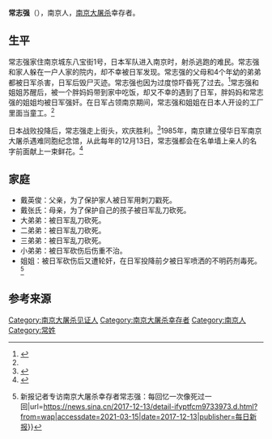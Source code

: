 '''常志强'''（{{bd|1928年}}），南京人，[[南京大屠杀|南京大屠杀]]幸存者。

== 生平 ==
常志强家住南京城东八宝街1号，日本军队进入南京时，射杀逃跑的难民。常志强和家人躲在一户人家的院内，却不幸被日军发现。常志强的父母和4个年幼的弟弟都被日军杀害，日军后毁尸灭迹。常志强也因为过度惊吓昏死了过去。<ref>{{Cite web|title=南京大屠杀幸存者常志强：母亲胸口被刺不忘给孩子喂奶|url=http://world.people.com.cn/n/2014/0918/c1002-25684023.html|accessdate=2021-03-15|date=2014-09-18|publisher=人民网|archive-date=2021-06-20|archive-url=https://web.archive.org/web/20210620104345/https://world.people.com.cn/n/2014/0918/c1002-25684023.html}}</ref>常志强和姐姐苏醒后，被一个胖妈妈带到家中吃饭，却又不幸的遇到了日军，胖妈妈和常志强的姐姐均被日军强奸。在日军占领南京期间，常志强和姐姐在日本人开设的工厂里面当童工。<ref name=":0" />

日本战败投降后，常志强走上街头，欢庆胜利。<ref>{{Cite web|title=难忘胜利那一刻：日军投降见证者回顾抗战胜利|url=http://news.cctv.com/china/20060902/100564.shtml|accessdate=2021-03-15|date=2006-09-02|publisher=新华网}}</ref>1985年，南京建立侵华日军南京大屠杀遇难同胞纪念馆，从此每年的12月13日，常志强都会在名单墙上亲人的名字前面献上一束鲜花。<ref>{{Cite web|title=幸存者常志强：儿女眼中的“孤岛”|url=http://www.wenming.cn/wmzh_pd/ws/shgc/201412/t20141203_2326340.shtml|accessdate=2021-03-15|date=2014-12-03|publisher=新华社|archive-date=2015-05-15|archive-url=https://web.archive.org/web/20150515215105/http://www.wenming.cn/wmzh_pd/ws/shgc/201412/t20141203_2326340.shtml}}</ref>
==家庭==
*戴英俊：父亲，为了保护家人被日军用刺刀戳死。
*戴张氏：母亲，为了保护自己的孩子被日军乱刀砍死。
*大弟弟：被日军乱刀砍死。
*二弟弟：被日军乱刀砍死。
*三弟弟：被日军乱刀砍死。
*小弟弟：被日军砍伤后伤重不治。
*姐姐：被日军砍伤后又遭轮奸，在日军投降前夕被日军喷洒的不明药剂毒死。<ref name=":0">{{Cite web|title=南京大屠杀80周年祭{{!}} 新报记者专访南京大屠杀幸存者常志强：每回忆一次像死过一回|url=https://news.sina.cn/2017-12-13/detail-ifyptfcm9733973.d.html?from=wap|accessdate=2021-03-15|date=2017-12-13|publisher=每日新报}}</ref>

==参考来源==
{{Reflist}}

{{南京大屠杀}}
{{Authority control}}
{{DEFAULTSORT:X}}
[[Category:南京大屠杀见证人|Category:南京大屠杀见证人]]
[[Category:南京大屠杀幸存者|Category:南京大屠杀幸存者]]
[[Category:南京人|Category:南京人]]
[[Category:常姓|Category:常姓]]